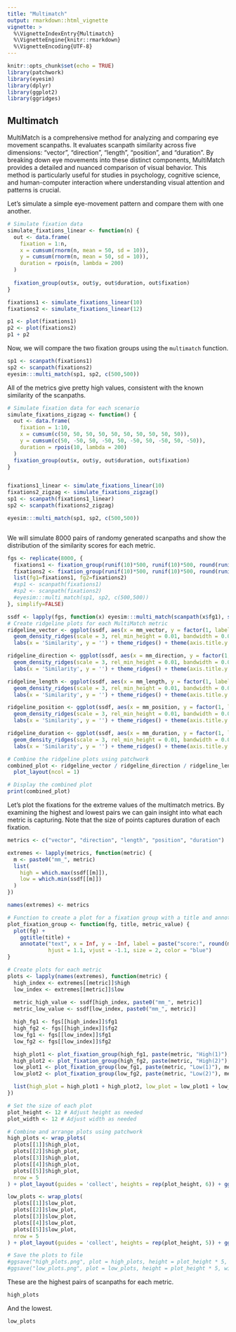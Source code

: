 ```yaml
---
title: "Multimatch"
output: rmarkdown::html_vignette
vignette: >
  %\VignetteIndexEntry{Multimatch}
  %\VignetteEngine{knitr::rmarkdown}
  %\VignetteEncoding{UTF-8}
---
```


```r
knitr::opts_chunk$set(echo = TRUE)
library(patchwork)
library(eyesim)
library(dplyr)
library(ggplot2)
library(ggridges)
```

## Multimatch

MultiMatch is a comprehensive method for analyzing and comparing eye movement scanpaths. It evaluates scanpath similarity across five dimensions: "vector", "direction", "length", "position", and "duration". By breaking down eye movements into these distinct components, MultiMatch provides a detailed and nuanced comparison of visual behavior. This method is particularly useful for studies in psychology, cognitive science, and human-computer interaction where understanding visual attention and patterns is crucial.

Let's simulate a simple eye-movement pattern and compare them with one another.

```r

# Simulate fixation data
simulate_fixations_linear <- function(n) {
  out <- data.frame(
    fixation = 1:n,
    x = cumsum(rnorm(n, mean = 50, sd = 10)),
    y = cumsum(rnorm(n, mean = 50, sd = 10)),
    duration = rpois(n, lambda = 200)
  )
  
  fixation_group(out$x, out$y, out$duration, out$fixation)
}

fixations1 <- simulate_fixations_linear(10)
fixations2 <- simulate_fixations_linear(12)

p1 <- plot(fixations1)
p2 <- plot(fixations2)
p1 + p2
```


Now, we will compare the two fixation groups using the `multimatch` function.

```r
sp1 <- scanpath(fixations1)
sp2 <- scanpath(fixations2)
eyesim:::multi_match(sp1, sp2, c(500,500))

```

All of the metrics give pretty high values, consistent with the known similarity of the scanpaths.

```r

# Simulate fixation data for each scenario
simulate_fixations_zigzag <- function() {
  out <- data.frame(
    fixation = 1:10,
    x = cumsum(c(50, 50, 50, 50, 50, 50, 50, 50, 50, 50)),
    y = cumsum(c(50, -50, 50, -50, 50, -50, 50, -50, 50, -50)),
    duration = rpois(10, lambda = 200)
  )
  fixation_group(out$x, out$y, out$duration, out$fixation)
}


fixations1_linear <- simulate_fixations_linear(10)
fixations2_zigzag <- simulate_fixations_zigzag()
sp1 <- scanpath(fixations1_linear)
sp2 <- scanpath(fixations2_zigzag)

eyesim:::multi_match(sp1, sp2, c(500,500))



```


We will simulate 8000 pairs of randomy generated scanpaths and show the distribution of the similarity scores for each metric.

```r

fgs <- replicate(8000, {
  fixations1 <- fixation_group(runif(10)*500, runif(10)*500, round(runif(10)*10)+1, 1:10)
  fixations2 <- fixation_group(runif(10)*500, runif(10)*500, round(runif(10)*10)+1, 1:10)
  list(fg1=fixations1, fg2=fixations2)
  #sp1 <- scanpath(fixations1)
  #sp2 <- scanpath(fixations2)
  #eyesim:::multi_match(sp1, sp2, c(500,500))
}, simplify=FALSE)

ssdf <- lapply(fgs, function(x) eyesim:::multi_match(scanpath(x$fg1), scanpath(x$fg2), c(500,500))) %>% bind_rows()
# Create ridgeline plots for each MultiMatch metric
ridgeline_vector <- ggplot(ssdf, aes(x = mm_vector, y = factor(1, labels = "Vector Similarity"))) + 
  geom_density_ridges(scale = 3, rel_min_height = 0.01, bandwidth = 0.05, fill = 'blue', color = 'black', alpha = 0.7) + 
  labs(x = 'Similarity', y = '') + theme_ridges() + theme(axis.title.y = element_blank())

ridgeline_direction <- ggplot(ssdf, aes(x = mm_direction, y = factor(1, labels = "Direction Similarity"))) + 
  geom_density_ridges(scale = 3, rel_min_height = 0.01, bandwidth = 0.05, fill = 'green', color = 'black', alpha = 0.7) + 
  labs(x = 'Similarity', y = '') + theme_ridges() + theme(axis.title.y = element_blank())

ridgeline_length <- ggplot(ssdf, aes(x = mm_length, y = factor(1, labels = "Length Similarity"))) + 
  geom_density_ridges(scale = 3, rel_min_height = 0.01, bandwidth = 0.05, fill = 'red', color = 'black', alpha = 0.7) + 
  labs(x = 'Similarity', y = '') + theme_ridges() + theme(axis.title.y = element_blank())

ridgeline_position <- ggplot(ssdf, aes(x = mm_position, y = factor(1, labels = "Position Similarity"))) + 
  geom_density_ridges(scale = 3, rel_min_height = 0.01, bandwidth = 0.05, fill = 'purple', color = 'black', alpha = 0.7) + 
  labs(x = 'Similarity', y = '') + theme_ridges() + theme(axis.title.y = element_blank())

ridgeline_duration <- ggplot(ssdf, aes(x = mm_duration, y = factor(1, labels = "Duration Similarity"))) + 
  geom_density_ridges(scale = 3, rel_min_height = 0.01, bandwidth = 0.05, fill = 'orange', color = 'black', alpha = 0.7) + 
  labs(x = 'Similarity', y = '') + theme_ridges() + theme(axis.title.y = element_blank())

# Combine the ridgeline plots using patchwork
combined_plot <- ridgeline_vector / ridgeline_direction / ridgeline_length / ridgeline_position / ridgeline_duration + 
  plot_layout(ncol = 1)

# Display the combined plot
print(combined_plot)

```

Let's plot the fixations for the extreme values of the multimatch metrics. By examining the highest and lowest pairs we can gain insight into what each metric is capturing. Note that the size of points captures duration of each fixation.

```r

metrics <- c("vector", "direction", "length", "position", "duration")

extremes <- lapply(metrics, function(metric) {
  m <- paste0("mm_", metric)
  list(
    high = which.max(ssdf[[m]]),
    low = which.min(ssdf[[m]])
  )
})

names(extremes) <- metrics

# Function to create a plot for a fixation group with a title and annotation
plot_fixation_group <- function(fg, title, metric_value) {
  plot(fg) + 
    ggtitle(title) + 
    annotate("text", x = Inf, y = -Inf, label = paste("score:", round(metric_value, 2)), 
             hjust = 1.1, vjust = -1.1, size = 2, color = "blue")
}

# Create plots for each metric
plots <- lapply(names(extremes), function(metric) {
  high_index <- extremes[[metric]]$high
  low_index <- extremes[[metric]]$low
  
  metric_high_value <- ssdf[high_index, paste0("mm_", metric)]
  metric_low_value <- ssdf[low_index, paste0("mm_", metric)]

  high_fg1 <- fgs[[high_index]]$fg1
  high_fg2 <- fgs[[high_index]]$fg2
  low_fg1 <- fgs[[low_index]]$fg1
  low_fg2 <- fgs[[low_index]]$fg2

  high_plot1 <- plot_fixation_group(high_fg1, paste(metric, "High(1)"), metric_high_value)
  high_plot2 <- plot_fixation_group(high_fg2, paste(metric, "High(2)"), metric_high_value)
  low_plot1 <- plot_fixation_group(low_fg1, paste(metric, "Low(1)"), metric_low_value)
  low_plot2 <- plot_fixation_group(low_fg2, paste(metric, "Low(2)"), metric_low_value)

  list(high_plot = high_plot1 + high_plot2, low_plot = low_plot1 + low_plot2)
})

# Set the size of each plot
plot_height <- 12 # Adjust height as needed
plot_width <- 12 # Adjust width as needed

# Combine and arrange plots using patchwork
high_plots <- wrap_plots(
  plots[[1]]$high_plot,
  plots[[2]]$high_plot,
  plots[[3]]$high_plot,
  plots[[4]]$high_plot,
  plots[[5]]$high_plot,
  nrow = 5
) + plot_layout(guides = 'collect', heights = rep(plot_height, 6)) + ggtitle("High MultiMatch Scores")

low_plots <- wrap_plots(
  plots[[1]]$low_plot,
  plots[[2]]$low_plot,
  plots[[3]]$low_plot,
  plots[[4]]$low_plot,
  plots[[5]]$low_plot,
  nrow = 5
) + plot_layout(guides = 'collect', heights = rep(plot_height, 5)) + ggtitle("Low MultiMatch Scores")

# Save the plots to file
#ggsave("high_plots.png", plot = high_plots, height = plot_height * 5, width = plot_width, units = "in")
#ggsave("low_plots.png", plot = low_plots, height = plot_height * 5, width = plot_width, units = "in")

```

These are the highest pairs of scanpaths for each metric.

```r

high_plots
```

And the lowest.

```r

low_plots
```




